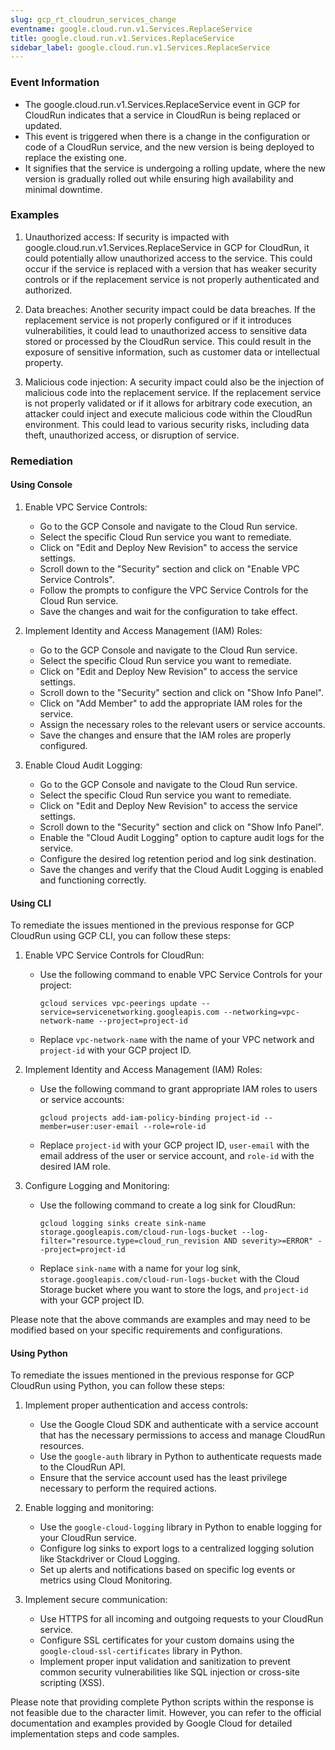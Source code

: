 ```yaml
--- 
slug: gcp_rt_cloudrun_services_change
eventname: google.cloud.run.v1.Services.ReplaceService
title: google.cloud.run.v1.Services.ReplaceService
sidebar_label: google.cloud.run.v1.Services.ReplaceService
---
```

                       
### Event Information

- The google.cloud.run.v1.Services.ReplaceService event in GCP for CloudRun indicates that a service in CloudRun is being replaced or updated.
- This event is triggered when there is a change in the configuration or code of a CloudRun service, and the new version is being deployed to replace the existing one.
- It signifies that the service is undergoing a rolling update, where the new version is gradually rolled out while ensuring high availability and minimal downtime.


### Examples

1. Unauthorized access: If security is impacted with google.cloud.run.v1.Services.ReplaceService in GCP for CloudRun, it could potentially allow unauthorized access to the service. This could occur if the service is replaced with a version that has weaker security controls or if the replacement service is not properly authenticated and authorized.

2. Data breaches: Another security impact could be data breaches. If the replacement service is not properly configured or if it introduces vulnerabilities, it could lead to unauthorized access to sensitive data stored or processed by the CloudRun service. This could result in the exposure of sensitive information, such as customer data or intellectual property.

3. Malicious code injection: A security impact could also be the injection of malicious code into the replacement service. If the replacement service is not properly validated or if it allows for arbitrary code execution, an attacker could inject and execute malicious code within the CloudRun environment. This could lead to various security risks, including data theft, unauthorized access, or disruption of service.

### Remediation

#### Using Console

1. Enable VPC Service Controls:
   - Go to the GCP Console and navigate to the Cloud Run service.
   - Select the specific Cloud Run service you want to remediate.
   - Click on "Edit and Deploy New Revision" to access the service settings.
   - Scroll down to the "Security" section and click on "Enable VPC Service Controls".
   - Follow the prompts to configure the VPC Service Controls for the Cloud Run service.
   - Save the changes and wait for the configuration to take effect.

2. Implement Identity and Access Management (IAM) Roles:
   - Go to the GCP Console and navigate to the Cloud Run service.
   - Select the specific Cloud Run service you want to remediate.
   - Click on "Edit and Deploy New Revision" to access the service settings.
   - Scroll down to the "Security" section and click on "Show Info Panel".
   - Click on "Add Member" to add the appropriate IAM roles for the service.
   - Assign the necessary roles to the relevant users or service accounts.
   - Save the changes and ensure that the IAM roles are properly configured.

3. Enable Cloud Audit Logging:
   - Go to the GCP Console and navigate to the Cloud Run service.
   - Select the specific Cloud Run service you want to remediate.
   - Click on "Edit and Deploy New Revision" to access the service settings.
   - Scroll down to the "Security" section and click on "Show Info Panel".
   - Enable the "Cloud Audit Logging" option to capture audit logs for the service.
   - Configure the desired log retention period and log sink destination.
   - Save the changes and verify that the Cloud Audit Logging is enabled and functioning correctly.

#### Using CLI

To remediate the issues mentioned in the previous response for GCP CloudRun using GCP CLI, you can follow these steps:

1. Enable VPC Service Controls for CloudRun:
   - Use the following command to enable VPC Service Controls for your project:
     ```
     gcloud services vpc-peerings update --service=servicenetworking.googleapis.com --networking=vpc-network-name --project=project-id
     ```
   - Replace `vpc-network-name` with the name of your VPC network and `project-id` with your GCP project ID.

2. Implement Identity and Access Management (IAM) Roles:
   - Use the following command to grant appropriate IAM roles to users or service accounts:
     ```
     gcloud projects add-iam-policy-binding project-id --member=user:user-email --role=role-id
     ```
   - Replace `project-id` with your GCP project ID, `user-email` with the email address of the user or service account, and `role-id` with the desired IAM role.

3. Configure Logging and Monitoring:
   - Use the following command to create a log sink for CloudRun:
     ```
     gcloud logging sinks create sink-name storage.googleapis.com/cloud-run-logs-bucket --log-filter="resource.type=cloud_run_revision AND severity>=ERROR" --project=project-id
     ```
   - Replace `sink-name` with a name for your log sink, `storage.googleapis.com/cloud-run-logs-bucket` with the Cloud Storage bucket where you want to store the logs, and `project-id` with your GCP project ID.

Please note that the above commands are examples and may need to be modified based on your specific requirements and configurations.

#### Using Python

To remediate the issues mentioned in the previous response for GCP CloudRun using Python, you can follow these steps:

1. Implement proper authentication and access controls:
   - Use the Google Cloud SDK and authenticate with a service account that has the necessary permissions to access and manage CloudRun resources.
   - Use the `google-auth` library in Python to authenticate requests made to the CloudRun API.
   - Ensure that the service account used has the least privilege necessary to perform the required actions.

2. Enable logging and monitoring:
   - Use the `google-cloud-logging` library in Python to enable logging for your CloudRun service.
   - Configure log sinks to export logs to a centralized logging solution like Stackdriver or Cloud Logging.
   - Set up alerts and notifications based on specific log events or metrics using Cloud Monitoring.

3. Implement secure communication:
   - Use HTTPS for all incoming and outgoing requests to your CloudRun service.
   - Configure SSL certificates for your custom domains using the `google-cloud-ssl-certificates` library in Python.
   - Implement proper input validation and sanitization to prevent common security vulnerabilities like SQL injection or cross-site scripting (XSS).

Please note that providing complete Python scripts within the response is not feasible due to the character limit. However, you can refer to the official documentation and examples provided by Google Cloud for detailed implementation steps and code samples.


 